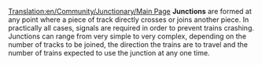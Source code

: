 [[Translation:en/Community/Junctionary/Main Page]]
{{en/Manual/Navigation}}
{{en/Expand}}
{{en/Community/Junctionary/Navigation}}
'''Junctions''' are formed at any point where a piece of track directly crosses or joins another piece.  In practically all cases, signals are required in order to prevent trains crashing.  Junctions can range from very simple to very complex, depending on the number of tracks to be joined, the direction the trains are to travel and the number of trains expected to use the junction at any one time.